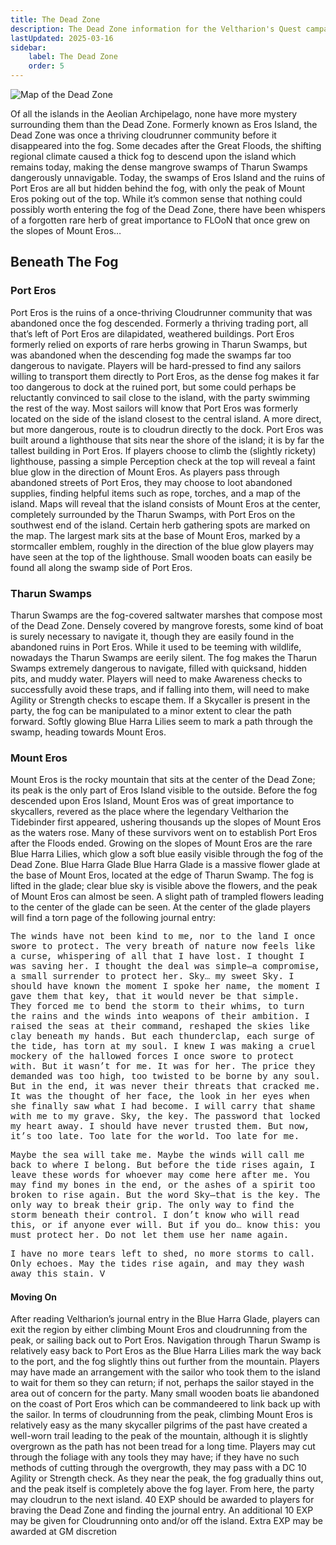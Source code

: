 ```yaml
---
title: The Dead Zone
description: The Dead Zone information for the Veltharion's Quest campaign
lastUpdated: 2025-03-16
sidebar:
    label: The Dead Zone
    order: 5
---
```



![Map of the Dead Zone](../../../../assets/archipelago/isleOfDeath.png)

Of all the islands in the Aeolian Archipelago, none have more mystery surrounding them than the Dead Zone. Formerly known as Eros Island, the Dead Zone was once a thriving cloudrunner community before it disappeared into the fog. Some decades after the Great Floods, the shifting regional climate caused a thick fog to descend upon the island which remains today, making the dense mangrove swamps of Tharun Swamps dangerously unnavigable. Today, the swamps of Eros Island and the ruins of Port Eros are all but hidden behind the fog, with only the peak of Mount Eros poking out of the top. While it’s common sense that nothing could possibly worth entering the fog of the Dead Zone, there have been whispers of a forgotten rare herb of great importance to FLOoN that once grew on the slopes of Mount Eros…

## Beneath The Fog

### Port Eros

Port Eros is the ruins of a once-thriving Cloudrunner community that was abandoned once the fog descended. Formerly a thriving trading port, all that’s left of Port Eros are dilapidated, weathered buildings. Port Eros formerly relied on exports of rare herbs growing in Tharun Swamps, but was abandoned when the descending fog made the swamps far too dangerous to navigate. Players will be hard-pressed to find any sailors willing to transport them directly to Port Eros, as the dense fog makes it far too dangerous to dock at the ruined port, but some could perhaps be reluctantly convinced to sail close to the island, with the party swimming the rest of the way. Most sailors will know that Port Eros was formerly located on the side of the island closest to the central island. A more direct, but more dangerous, route is to cloudrun directly to the dock.
Port Eros was built around a lighthouse that sits near the shore of the island; it is by far the tallest building in Port Eros. If players choose to climb the (slightly rickety) lighthouse, passing a simple Perception check at the top will reveal a faint blue glow in the direction of Mount Eros. As players pass through abandoned streets of Port Eros, they may choose to loot abandoned supplies, finding helpful items such as rope, torches, and a map of the island. Maps will reveal that the island consists of Mount Eros at the center, completely surrounded by the Tharun Swamps, with Port Eros on the southwest end of the island. Certain herb gathering spots are marked on the map. The largest mark sits at the base of Mount Eros, marked by a stormcaller emblem, roughly in the direction of the blue glow players may have seen at the top of the lighthouse. Small wooden boats can easily be found all along the swamp side of Port Eros.

### Tharun Swamps

Tharun Swamps are the fog-covered saltwater marshes that compose most of the Dead Zone. Densely covered by mangrove forests, some kind of boat is surely necessary to navigate it, though they are easily found in the abandoned ruins in Port Eros. While it used to be teeming with wildlife, nowadays the Tharun Swamps are eerily silent. The fog makes the Tharun Swamps extremely dangerous to navigate, filled with quicksand, hidden pits, and muddy water. Players will need to make Awareness checks to successfully avoid these traps, and if falling into them, will need to make Agility or Strength checks to escape them. If a Skycaller is present in the party, the fog can be manipulated to a minor extent to clear the path forward. Softly glowing Blue Harra Lilies seem to mark a path through the swamp, heading towards Mount Eros.

### Mount Eros

Mount Eros is the rocky mountain that sits at the center of the Dead Zone; its peak is the only part of Eros Island visible to the outside. Before the fog descended upon Eros Island, Mount Eros was of great importance to skycallers, revered as the place where the legendary Veltharion the Tidebinder first appeared, ushering thousands up the slopes of Mount Eros as the waters rose. Many of these survivors went on to establish Port Eros after the Floods ended. Growing on the slopes of Mount Eros are the rare Blue Harra Lilies, which glow a soft blue easily visible through the fog of the Dead Zone.
Blue Harra Glade
Blue Harra Glade is a massive flower glade at the base of Mount Eros, located at the edge of Tharun Swamp. The fog is lifted in the glade; clear blue sky is visible above the flowers, and the peak of Mount Eros can almost be seen. A slight path of trampled flowers leading to the center of the glade can be seen. At the center of the glade players will find a torn page of the following journal entry:


<span style="font-family: Monaco, Courier New, monospace;"> The winds have not been kind to me, nor to the land I once swore to protect. The very breath of nature now feels like a curse, whispering of all that I have lost.
I thought I was saving her. I thought the deal was simple—a compromise, a small surrender to protect her. Sky… my sweet Sky. I should have known the moment I spoke her name, the moment I gave them that key, that it would never be that simple.
They forced me to bend the storm to their whims, to turn the rains and the winds into weapons of their ambition. I raised the seas at their command, reshaped the skies like clay beneath my hands. But each thunderclap, each surge of the tide, has torn at my soul. I knew I was making a cruel mockery of the hallowed forces I once swore to protect with. But it wasn’t for me. It was for her.
The price they demanded was too high, too twisted to be borne by any soul. But in the end, it was never their threats that cracked me. It was the thought of her face, the look in her eyes when she finally saw what I had become. I will carry that shame with me to my grave.
Sky, the key. The password that locked my heart away. I should have never trusted them. But now, it’s too late. Too late for the world. Too late for me. </span>

<span style="font-family: Monaco, Courier New, monospace;"> Maybe the sea will take me. Maybe the winds will call me back to where I belong. But before the tide rises again, I leave these words for whoever may come here after me. You may find my bones in the end, or the ashes of a spirit too broken to rise again. But the word Sky—that is the key. The only way to break their grip. The only way to find the storm beneath their control.
I don’t know who will read this, or if anyone ever will. But if you do… know this: you must protect her. Do not let them use her name again. </span>

<span style="font-family: Monaco, Courier New, monospace;"> I have no more tears left to shed, no more storms to call. Only echoes.
May the tides rise again, and may they wash away this stain.
V </span>

#### Moving On

After reading Veltharion’s journal entry in the Blue Harra Glade, players can exit the region by either climbing Mount Eros and cloudrunning from the peak, or sailing back out to Port Eros. Navigation through Tharun Swamp is relatively easy back to Port Eros as the Blue Harra Lilies mark the way back to the port, and the fog slightly thins out further from the mountain. Players may have made an arrangement with the sailor who took them to the island to wait for them so they can return; if not, perhaps the sailor stayed in the area out of concern for the party. Many small wooden boats lie abandoned on the coast of Port Eros which can be commandeered to link back up with the sailor.
In terms of cloudrunning from the peak, climbing Mount Eros is relatively easy as the many skycaller pilgrims of the past have created a well-worn trail leading to the peak of the mountain, although it is slightly overgrown as the path has not been tread for a long time. Players may cut through the foliage with any tools they may have; if they have no such methods of cutting through the overgrowth, they may pass with a DC 10 Agility or Strength check. As they near the peak, the fog gradually thins out, and the peak itself is completely above the fog layer. From here, the party may cloudrun to the next island.
40 EXP should be awarded to players for braving the Dead Zone and finding the journal entry. An additional 10 EXP may be given for Cloudrunning onto and/or off the island. Extra EXP may be awarded at GM discretion

